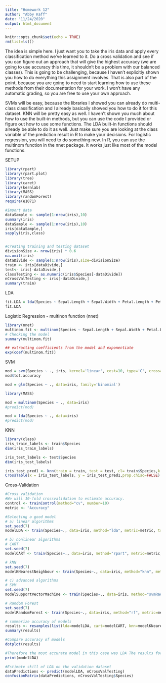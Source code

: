---
title: "Homework 12"
author: "Abby Kaff"
date: "11/24/2020"
output: html_document
---

```{r setup, include=FALSE}
knitr::opts_chunk$set(echo = TRUE)
rm(list=ls())
```

The idea is simple here. I just want you to take the iris data and apply every classification method we've learned to it. Do a cross validation and see if you can figure out an approach that will give the highest accuracy (we are going to use accuracy this time, it shouldn't be a problem with our balanced classes). This is going to be challenging, because I haven't explicitly shown you how to do everything this assignment involves. That is also part of the point, because you are going to need to start learning how to use these methods from their documentation for your work. I won't have any automatic grading, so you are free to use your own approach. 
 
SVMs will be easy, because the libraries I showed you can already do multi-class classification and I already basically showed you how to do it for this dataset. KNN will be pretty easy as well. I haven't shown you much about how to use the built-in methods, but you can use the code I provided or figure out how to use some functions. The LDA built-in functions should already be able to do it as well. Just make sure you are looking at the class variable of the prediction result in R to make your decisions. For logistic regression, you will need to do something new. In R, you can use the multinom function in the nnet package. It works just like most of the model functions.

SETUP
```{r}
library(rpart)
library(rpart.plot)
library(tree)
library(caret)
library(kernlab)
library(MASS)
library(randomForest)
require(e1071)

#Import data
dataSample <- sample(1:nrow(iris),10)
summary(iris)
dataSample <- sample(1:nrow(iris),10)
iris[dataSample,]
sapply(iris,class)


#Creating training and testing dataset
divisionSize <- nrow(iris) * 0.6
na.omit(iris)
dataDivide <- sample(1:nrow(iris),size=divisionSize)
train <- iris[dataDivide,]
test<- iris[-dataDivide,]
classTesting <- as.numeric(iris$Species[-dataDivide])
nCrossValTesting <- iris[-dataDivide,]
summary(train)

```

LDA
```{r}
fit.LDA = lda(Species ~ Sepal.Length + Sepal.Width + Petal.Length + Petal.Width, data=train)
fit.LDA
```

Logistic Regression - multinon function (nnet)
```{r}
library(nnet)
multinom.fit <- multinom(Species ~ Sepal.Length + Sepal.Width + Petal.Length + Petal.Width, data = train)
# Checking the model
summary(multinom.fit)

## extracting coefficients from the model and exponentiate
exp(coef(multinom.fit))

```

SVM

```{r}
mod = svm(Species ~ ., iris, kernel='linear', cost=10, type='C', cross=10)
mod$tot.accuracy

mod = glm(Species ~ ., data=iris, family='binomial')

library(MASS)

mod = multinom(Species ~ ., data=iris)
#predict(mod)

mod = lda(Species ~ ., data=iris)
#predict(mod)
```


KNN
```{r}
library(class)
iris_train_labels <- train$Species 
dim(iris_train_labels)

iris_test_labels <- test$Species
dim(iris_test_labels)

iris_test_pred1 <- knn(train = train, test = test, cl= train$Species,k = 3,prob=TRUE) 
CrossTable(x = iris_test_labels, y = iris_test_pred1,prop.chisq=FALSE) 
```


Cross-Validation
```{r}
#Cross validation
#We will 10-fold crossvalidation to estimate accuracy.
control <- trainControl(method="cv", number=10)
metric <- "Accuracy"

#Selecting a good model
# a) linear algorithms
set.seed(7)
modelLDA <- train(Species~., data=iris, method="lda", metric=metric, trControl=control)

# b) nonlinear algorithms
# CART
set.seed(7)
modelCART <- train(Species~., data=iris, method="rpart", metric=metric, trControl=control)

# kNN
set.seed(7)
modelKNearestNeighbour <- train(Species~., data=iris, method="knn", metric=metric, trControl=control)

# c) advanced algorithms
# SVM
set.seed(7)
modelSupportVectorMachine <- train(Species~., data=iris, method="svmRadial", metric=metric, trControl=control)

# Random Forest
set.seed(7)
modelRandomForest <- train(Species~., data=iris, method="rf", metric=metric, trControl=control)

# summarize accuracy of models
results <- resamples(list(lda=modelLDA, cart=modelCART, knn=modelKNearestNeighbour, svm=modelSupportVectorMachine, rf=modelRandomForest))
summary(results)

#Compare accuracy of models
dotplot(results)

#Therefore the most accurate model in this case was LDA The results for just the LDA model can be summarized.
print(modelLDA)

#Estimate skill of LDA on the validation dataset
dataPredictions <- predict(modelLDA, nCrossValTesting)
confusionMatrix(dataPredictions, nCrossValTesting$Species)

```
